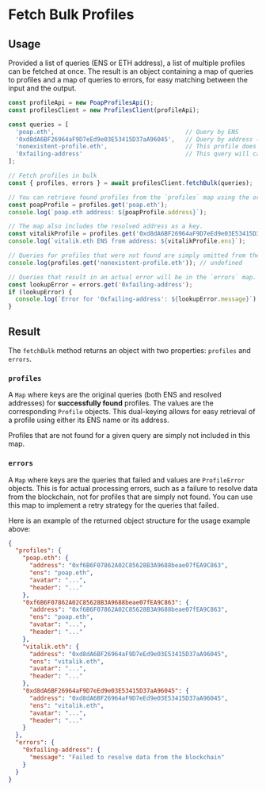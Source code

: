 # Fetch Bulk Profiles

## Usage

Provided a list of queries (ENS or ETH address), a list of multiple profiles
can be fetched at once. The result is an object containing a map of queries to
profiles and a map of queries to errors, for easy matching between the input
and the output.

```ts
const profileApi = new PoapProfilesApi();
const profilesClient = new ProfilesClient(profileApi);

const queries = [
  'poap.eth',                                     // Query by ENS
  '0xd8dA6BF26964aF9D7eEd9e03E53415D37aA96045',   // Query by address (vitalik.eth)
  'nonexistent-profile.eth',                      // This profile does not exist
  '0xfailing-address'                             // This query will cause an error
];

// Fetch profiles in bulk
const { profiles, errors } = await profilesClient.fetchBulk(queries);

// You can retrieve found profiles from the `profiles` map using the original query.
const poapProfile = profiles.get('poap.eth');
console.log(`poap.eth address: ${poapProfile.address}`);

// The map also includes the resolved address as a key.
const vitalikProfile = profiles.get('0xd8dA6BF26964aF9D7eEd9e03E53415D37aA96045');
console.log(`vitalik.eth ENS from address: ${vitalikProfile.ens}`);

// Queries for profiles that were not found are simply omitted from the `profiles` map.
console.log(profiles.get('nonexistent-profile.eth')); // undefined

// Queries that result in an actual error will be in the `errors` map.
const lookupError = errors.get('0xfailing-address');
if (lookupError) {
  console.log(`Error for '0xfailing-address': ${lookupError.message}`);
}
```

## Result

The `fetchBulk` method returns an object with two properties: `profiles` and `errors`.

### `profiles`

A `Map` where keys are the original queries (both ENS and resolved addresses) for **successfully found** profiles. The values are the corresponding `Profile` objects. This dual-keying allows for easy retrieval of a profile using either its ENS name or its address.

Profiles that are not found for a given query are simply not included in this map.

### `errors`

A `Map` where keys are the queries that failed and values are `ProfileError` objects. This is for actual processing errors, such as a failure to resolve data from the blockchain, not for profiles that are simply not found. You can use this map to implement a retry strategy for the queries that failed.

Here is an example of the returned object structure for the usage example above:

```json
{
  "profiles": {
    "poap.eth": {
      "address": "0xf6B6F07862A02C85628B3A9688beae07fEA9C863",
      "ens": "poap.eth",
      "avatar": "...",
      "header": "..."
    },
    "0xf6B6F07862A02C85628B3A9688beae07fEA9C863": {
      "address": "0xf6B6F07862A02C85628B3A9688beae07fEA9C863",
      "ens": "poap.eth",
      "avatar": "...",
      "header": "..."
    },
    "vitalik.eth": {
      "address": "0xd8dA6BF26964aF9D7eEd9e03E53415D37aA96045",
      "ens": "vitalik.eth",
      "avatar": "...",
      "header": "..."
    },
    "0xd8dA6BF26964aF9D7eEd9e03E53415D37aA96045": {
      "address": "0xd8dA6BF26964aF9D7eEd9e03E53415D37aA96045",
      "ens": "vitalik.eth",
      "avatar": "...",
      "header": "..."
    }
  },
  "errors": {
    "0xfailing-address": {
      "message": "Failed to resolve data from the blockchain"
    }
  }
}
```

